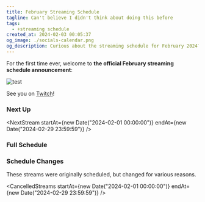 ```yaml
---
title: February Streaming Schedule
tagline: Can't believe I didn't think about doing this before
tags:
  - +streaming schedule
created_at: 2024-02-03 00:05:37
og_image: ./socials-calendar.png
og_description: Curious about the streaming schedule for February 2024? Check it out here!
---
```



For the first time ever, welcome to **the official February streaming
schedule announcement**:

![test](./socials-calendar.png)

See you on <a href="https://twitch.tv/essentialrandomness">Twitch</a>!

### Next Up

<NextStream
  startAt={new Date("2024-02-01 00:00:00")}
  endAt={new Date("2024-02-29 23:59:59")}
/>

### Full Schedule

<TimeToggle />
<StreamingSchedule
  startAt={new Date("2024-02-01 00:00:00")}
  endAt={new Date("2024-02-29 23:59:59")}
/>

### Schedule Changes

These streams were originally scheduled, but changed for various reasons.

<CancelledStreams
  startAt={new Date("2024-02-01 00:00:00")}
  endAt={new Date("2024-02-29 23:59:59")}
/>

<style>{`
    .toc, #table-of-contents {
      display:none;
    }
    img {
      padding: 0!important;
    }
`}</style>
